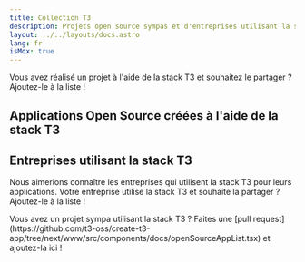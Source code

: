 ```yaml
---
title: Collection T3
description: Projets open source sympas et d'entreprises utilisant la stack T3
layout: ../../layouts/docs.astro
lang: fr
isMdx: true
---
```


Vous avez réalisé un projet à l'aide de la stack T3 et souhaitez le partager ? Ajoutez-le à la liste !

## Applications Open Source créées à l'aide de la stack T3


<OpenSourceAppList linkIntl="Lien"/>

## Entreprises utilisant la stack T3

Nous aimerions connaître les entreprises qui utilisent la stack T3 pour leurs applications. Votre entreprise utilise la stack T3 et souhaite la partager ? Ajoutez-le à la liste !

<CompanyList linkIntl="Lien"/>

<Callout type="tip">
  Vous avez un projet sympa utilisant la stack T3 ? Faites une [pull request](https://github.com/t3-oss/create-t3-app/tree/next/www/src/components/docs/openSourceAppList.tsx) et ajoutez-la ici !
</Callout>
